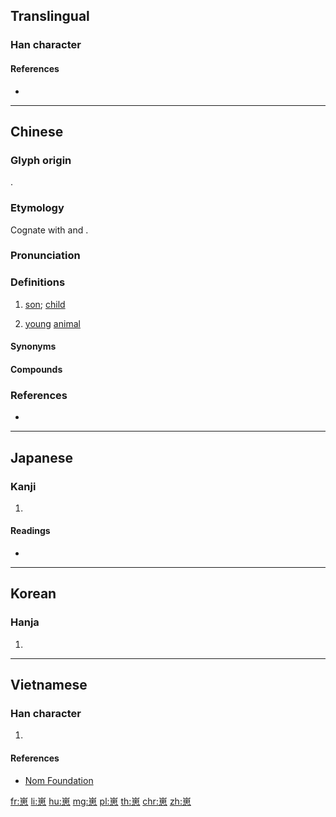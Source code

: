 {{character info/new}}
==Translingual==

===Han character===
{{Han char|rn=46|rad=山|as=09|sn=12|four=22336|canj=UWP|ids=⿱山思}}

====References====
* {{Han ref|kx=0315.360|dkj=08260|dj=0616.260|hdz=10786.070|uh=5D3D|ud=23869|bh=D8E6|bd=55526}}

----

==Chinese==
{{zh-forms|alt=仔}}

===Glyph origin===
{{Han etym}}
{{Han compound|山|思|c1=s|t1=mountain|c2=p|ls=psc}}.

===Etymology===
Cognate with {{och-l|子}} and {{och-l|仔|id=2}}.

===Pronunciation===
{{zh-pron
|m=zǎi
|c=zoi2,zai2
|mc=y
|oc=y
|cat=n
}}

===Definitions===
{{zh-hanzi}}

# {{lb|zh|dialectal}} [[son]]; [[child]]
# {{lb|zh|dialectal}} [[young]] [[animal]]

====Synonyms====
{{zh-dial|兒子}}

====Compounds====
{{zh-der|下崽|兔崽子|崽子|猴兒崽子|毛崽子|狼崽子|猴崽子|細崽|西崽}}

===References===
* {{R:yue:mfccd}}

----

==Japanese==

===Kanji===
{{ja-kanji|grade=|rs=山09}}

# {{defn|lang=ja|sort=山09}}

====Readings====
* {{ja-readings|on=[[さい]] (sai), [[しゃ]] (sha), [[し]] (shi)|kun=[[こども]] (kodomo)}}

----

==Korean==

===Hanja===
{{ko-hanja|hangeul=재}}

# {{defn|lang=ko|sort=山09}}

----

==Vietnamese==

===Han character===
{{vi-readings|rs=山09|hanviet=[[tể]], [[tử]]}}

# {{defn|lang=vi|sort=山09}}

====References====
* [http://nomfoundation.org/common/nom_details.php?codepoint=5d3d Nom Foundation]

[[fr:崽]]
[[li:崽]]
[[hu:崽]]
[[mg:崽]]
[[pl:崽]]
[[th:崽]]
[[chr:崽]]
[[zh:崽]]